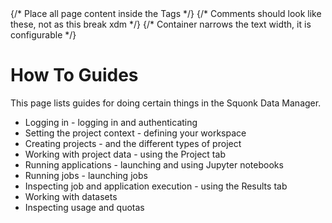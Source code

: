 

<Head>
  <title>Data Manager User Documentation - How To Guides</title>
</Head>

<Layout>
{/* Place all page content inside the <Layout /> Tags */}
{/* Comments should look like these, not <!-- --> as this break xdm */}
{/* Container narrows the text width, it is configurable */}
<Container>

<DocsNav />

# How To Guides

This page lists guides for doing certain things in the Squonk Data Manager.

* <InternalLink href="./how-to/login">Logging in</InternalLink> - logging in and authenticating
* <InternalLink href="./how-to/context">Setting the project context</InternalLink> - defining your workspace
* <InternalLink href="./how-to/create-project">Creating projects</InternalLink> - and the different types of project
* <InternalLink href="./how-to/projects-tab">Working with project data</InternalLink> - using the Project tab
* <InternalLink href="/docs/how-to/applications">Running applications</InternalLink> - launching and using Jupyter notebooks
* <InternalLink href="/docs/how-to/jobs">Running jobs</InternalLink> - launching jobs
* <InternalLink href="./how-to/execution">Inspecting job and application execution</InternalLink> - using the Results tab
* Working with datasets
* Inspecting usage and quotas


</Container>
</Layout>
